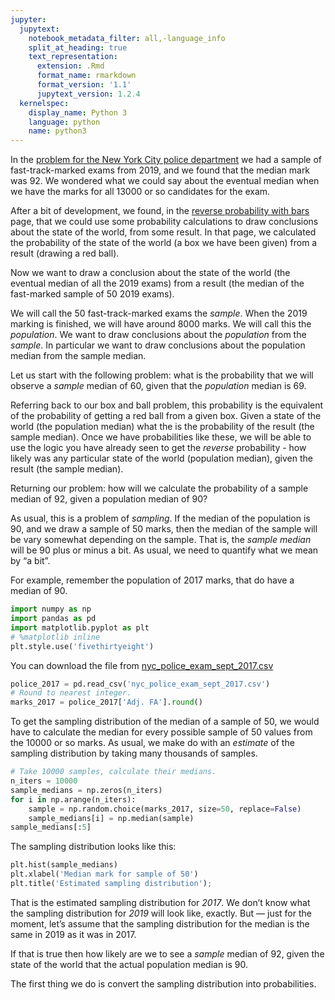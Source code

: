 ```yaml
---
jupyter:
  jupytext:
    notebook_metadata_filter: all,-language_info
    split_at_heading: true
    text_representation:
      extension: .Rmd
      format_name: rmarkdown
      format_version: '1.1'
      jupytext_version: 1.2.4
  kernelspec:
    display_name: Python 3
    language: python
    name: python3
---
```


In the [problem for the New York City police department]({{ site.baseurl
}}/chapters/10/confidence_problem) we had a sample of fast-track-marked exams
from 2019, and we found that the median mark was 92.  We wondered what we could
say about the eventual median when we have the marks for all 13000 or so
candidates for the exam.

After a bit of development, we found, in the [reverse probability with
bars]({{ site.baseurl }}/chapters/10/bayes_bars) page, that we could use some
probability calculations to draw conclusions about the state of the world, from
some result.  In that page, we calculated the probability of the state of the
world (a box we have been given) from a result (drawing a red ball).

Now we want to draw a conclusion about the state of the world (the eventual median of all the 2019 exams) from a result (the median of the fast-marked sample of 50 2019 exams).

We will call the 50 fast-track-marked exams the *sample*.  When the 2019
marking is finished, we will have around 8000 marks.  We will call this the
*population*.  We want to draw conclusions about the *population* from the
*sample*.   In particular we want to draw conclusions about the population
median from the sample median.

Let us start with the following problem:  what is the probability that we will
observe a *sample* median of 60, given that the *population* median is 69.

Referring back to our box and ball problem, this probability is the equivalent
of the probability of getting a red ball from a given box.  Given a state of
the world (the population median) what the is the probability of the result
(the sample median).  Once we have probabilities like these, we will be able
to use the logic you have already seen to get the *reverse* probability - how
likely was any particular state of the world (population median), given the
result (the sample median).

Returning our problem: how will we calculate the probability of a sample median of 92, given a population median of 90?

As usual, this is a problem of *sampling*.  If the median of the population is
90, and we draw a sample of 50 marks, then the median of the sample will be
vary somewhat depending on the sample. That is, the *sample median* will be 90
plus or minus a bit.  As usual, we need to quantify what we mean by "a bit".


For example, remember the population of 2017 marks, that do have a median of 90.

```python
import numpy as np
import pandas as pd
import matplotlib.pyplot as plt
# %matplotlib inline
plt.style.use('fivethirtyeight')
```

You can download the file from [nyc_police_exam_sept_2017.csv]({{ site.baseurl
}}/data/nyc_police_exam_sept_2017.csv)


```python
police_2017 = pd.read_csv('nyc_police_exam_sept_2017.csv')
# Round to nearest integer.
marks_2017 = police_2017['Adj. FA'].round()
```

To get the sampling distribution of the median of a sample of 50, we would have
to calculate the median for every possible sample of 50 values from the 10000
or so marks.  As usual, we make do with an *estimate* of the sampling
distribution by taking many thousands of samples.

```python
# Take 10000 samples, calculate their medians.
n_iters = 10000
sample_medians = np.zeros(n_iters)
for i in np.arange(n_iters):
    sample = np.random.choice(marks_2017, size=50, replace=False)
    sample_medians[i] = np.median(sample)
sample_medians[:5]
```

The sampling distribution looks like this:

```python
plt.hist(sample_medians)
plt.xlabel('Median mark for sample of 50')
plt.title('Estimated sampling distribution');
```

That is the estimated sampling distribution for *2017*.  We don't know what the sampling distribution for *2019* will look like, exactly.  But --- just for the moment, let's assume that the sampling distribution for the median is the same in 2019 as it was in 2017.

If that is true then how likely are we to see a *sample* median of 92, given the state of the world that the actual population median is 90.


The first thing we do is convert the sampling distribution into probabilities.
